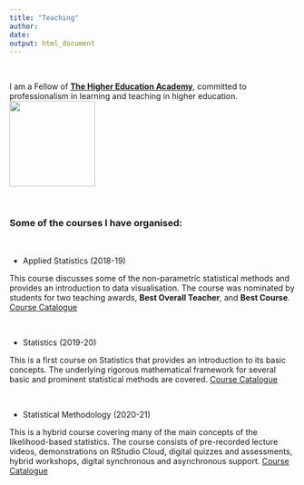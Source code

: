 ```yaml
---
title: "Teaching"
author: 
date: 
output: html_document
---
```

$~$

I am a Fellow of __[The Higher Education Academy](https://www.advance-he.ac.uk/)__, committed to professionalism in learning and teaching in higher education.  ![](FHEA.png){width=4cm}



$~$

### Some of the courses I have organised:

$~$

- Applied Statistics (2018-19) 

This course discusses some of the non-parametric statistical methods and provides an introduction to data visualisation. The course was nominated by students for two teaching awards,  __Best Overall Teacher__, and __Best Course__. [Course Catalogue](http://www.drps.ed.ac.uk/18-19/dpt/cxmath10096.htm)

$~$

- Statistics (2019-20) 

This is a  first course on Statistics that provides an introduction to its basic concepts. The underlying rigorous mathematical framework for several basic and prominent statistical methods are covered. [Course Catalogue](http://www.drps.ed.ac.uk/19-20/dpt/cxmath08051.htm)


$~$

- Statistical Methodology (2020-21) 

This is a hybrid course covering many of the main concepts of the likelihood-based statistics. The course consists of pre-recorded lecture videos, demonstrations  on RStudio Cloud, digital quizzes and assessments, hybrid workshops, digital synchronous and asynchronous support. [Course Catalogue](http://www.drps.ed.ac.uk/20-21/dpt/cxmath10095.htm)




